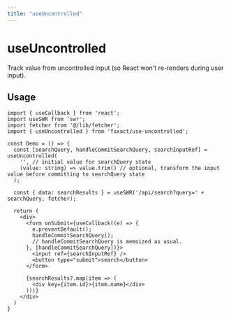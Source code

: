 ```yaml
---
title: "useUncontrolled"
---
```


# useUncontrolled


<ExportMetaInfo />

Track value from uncontrolled input (so React won't re-renders during user input).

## Usage

```tsx
import { useCallback } from 'react';
import useSWR from 'swr';
import fetcher from '@/lib/fetcher';
import { useUncontrolled } from 'foxact/use-uncontrolled';

const Demo = () => {
  const [searchQuery, handleCommitSearchQuery, searchInputRef] = useUncontrolled(
    '', // initial value for searchQuery state
    (value: string) => value.trim() // optional, transform the input value before committing to searchQuery state
  );

  const { data: searchResults } = useSWR('/api/search?query=' + searchQuery, fetcher);

  return (
    <div>
      <form onSubmit={useCallback((e) => {
        e.preventDefault();
        handleCommitSearchQuery();
        // handleCommitSearchQuery is memoized as usual.
      }, [handleCommitSearchQuery])}>
        <input ref={searchInputRef} />
        <button type="submit">search</button>
      </form>

      {searchResults?.map(item => (
        <div key={item.id}>{item.name}</div>
      )))}
    </div>
  )
}
```

